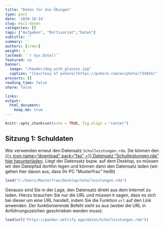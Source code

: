 ```yaml
---
title: "Daten für die Übungen" 
type: post
date: '2020-10-14' 
slug: msc1-daten
categories: [] 
tags: ["Aufgaben", "Multivariat","Daten"] 
subtitle: ''
summary: '' 
authors: [irmer] 
weight: 1
lastmod: '`r Sys.Date()`'
featured: no
banner:
  image: "/header/dog_with_glasses.jpg"
  caption: "[Courtesy of pxhere](https://pxhere.com/en/photo/734854)"
projects: []
reading_time: false
share: false

links:
output:
  html_document:
    keep_md: true
---
```



```r
knitr::opts_chunk$set(echo = TRUE, fig.align = "center")
```


## Sitzung 1: Schuldaten {#Sitzung1}
Wie verwenden erneut den Datensatz `Schulleistungen.rda`. Sie können den [{{< icon name="download" pack="fas" >}} Datensatz "Schulleistungen.rda" hier herunterladen](/daten/Schulleistungen.rda). Liegt der Datensatz bspw. auf dem Desktop, so müssen wir den Dateipfad dorthin legen und können dann den Datensatz laden (wir gehen hier davon aus, dass Ihr PC "Musterfrau" heißt)

```r
load("C:/Users/Musterfrau/Desktop/Schulleistungen.rda")
```

Genauso sind Sie in der Lage, den Datensatz direkt aus dem Internet zu laden. Hierzu brauchen Sie nur die URL und müssen `R` sagen, dass es sich bei dieser um eine URL handelt, indem Sie die Funktion `url` auf den Link anwenden. Der funktionierende Befehl sieht so aus (wobei die URL in Anführungszeichen geschrieben werden muss):

```r
load(url("https://pandar.netlify.app/daten/Schulleistungen.rda"))
```


<!-- ## Sitzung 2: Nerdiness Daten {#Sitzung2} -->
<!-- Für die Übung der Sitzung 1 zur Regression, wollen wir einen Datensatz verwenden, der die **Nerdiness** einer Person erfasst. -->

<!-- Die "Nerdy Personality Attributes Scale" (*NPAS*) wurde entwickelt, um die "Nerdiness" einer Person zu quantifizieren. Die Daten liegen öffentlich zugänglich auf der [Open Psychometrics Website](https://openpsychometrics.org), wo Sie selbstverständlich die Möglichkeit haben, den [Fragebogen selbst auszufüllen](https://openpsychometrics.org/tests/NPAS/). Die Daten werden auf einer 5-Punkte Likert Skala erhoben von 1=Disagree, 3=Neutral und 5=Agree. Sie haben die Möglichkeit, den fertigen, gekürzten Datensatz, den Sie für die Aufgaben brauchen, direkt von der [{{< icon name="download" pack="fas" >}}  hier von der Website herunterladen](/daten/NerdData.rda). Die Raw-Data Files aller Fragebogen auf der [Open Psychometrics Website](https://openpsychometrics.org) sind [hier einzusehen](https://openpsychometrics.org/_rawdata/). Diese Files bestehen aus einem "*.zip*"-File, welches nach dem Entpacken jeweils aus einem "*.csv*"-File mit den Daten und einem "*.txt*"-File mit Beschreibungen besteht. Das "*.zip*"-File zum NPAS können Sie [{{< icon name="download" pack="fas" >}}  hier herunterladen](http://openpsychometrics.org/_rawdata/NPAS-data-16December2018.zip). Nach dem Entpacken haben Sie einen Ordner mit dem Namen *NPAS-data-16December2018*, welcher die Dateien *data.csv* und *codebook.txt* enthält. Die Variablen zur Nerdiness sind -->

<!-- | Label | Itemwortlaut | -->
<!-- | --- | --- | -->
<!-- | Q1	 | I am interested in science. | -->
<!-- | Q2	 | I was in advanced classes. | -->
<!-- | Q3	 | I like to play RPGs. (Ex. D&D) | -->
<!-- | Q4	 | My appearance is not as important as my intelligence. | -->
<!-- | Q5	 | I collect books. | -->
<!-- | Q6	 | I prefer academic success to social success. | -->
<!-- | Q7	 | I watch science related shows. | -->
<!-- | Q8	 | I spend recreational time researching topics others might find dry or overly rigorous. | -->
<!-- | Q9	 | I like science fiction. | -->
<!-- | Q10 | I would rather read a book than go to a party. | -->
<!-- | Q11 | I am more comfortable with my hobbies than  | I am with other people. | -->
<!-- | Q12 | I spend more time at the library than any other public place. | -->
<!-- | Q13 | I would describe my smarts as bookish. | -->
<!-- | Q14 | I like to read technology news reports. | -->
<!-- | Q15 | I have started writing a novel. | -->
<!-- | Q16 | I gravitate towards introspection. | -->
<!-- | Q17 | I am more comfortable interacting online than in person. | -->
<!-- | Q18 | I love to read challenging material. | -->
<!-- | Q19 | I have played a lot of video games. | -->
<!-- | Q20 | I was a very odd child. | -->
<!-- | Q21 | I sometimes prefer fictional people to real ones. | -->
<!-- | Q22 | I enjoy learning more than I need to. | -->
<!-- | Q23 | I get excited about my ideas and research. | -->
<!-- | Q24 | I am a strange person. | -->
<!-- | Q25 | I care about super heroes. | -->
<!-- | Q26 | I can be socially awkward at times. | -->

<!-- Außerdem gibt es noch zahlreiche weitere Items in diesem Fragebogen. Für uns sind noch die Persönlichkeitseigenschaften, gemessen durch den *Ten Item Personality Inventory* (TIPI) von Gosling, Rentfrow und Swann (2003)  sowie das Item "Nerdy" von Relevanz. Der TIPI sowie das zusätzliche "Nerdy"-Item wurden folgendermaßen auf einer 7-Punkt-Likert Skala beantwortet: -->

<!-- *"I see myself as:" _____* -->

<!-- | Label | Itemwortlaut | Zuordnung | -->
<!-- | --- | --- | --- | -->
<!-- | TIPI1 | 	Extraverted, enthusiastic. | Extraversion | -->
<!-- | TIPI2 | 	Critical, quarrelsome. | Agreeableness* | -->
<!-- | TIPI3 | 	Dependable, self-disciplined. | Conscientiousness | -->
<!-- | TIPI4 | 	Anxious, easily upset. | Neuroticism | -->
<!-- | TIPI5 | 	Open to new experiences, complex. | Openness | -->
<!-- | TIPI6 | 	Reserved, quiet. | Extraversion* | -->
<!-- | TIPI7 | 	Sympathetic, warm. |  Agreeableness | -->
<!-- | TIPI8 | 	Disorganized, careless. | Conscientiousness* | -->
<!-- | TIPI9 | 	Calm, emotionally stable. | Neuroticism* | -->
<!-- | TIPI10 | 	Conventional, uncreative. | Openness* | -->
<!-- | nerdy |      Nerdy. | Nerdiness | -->

<!-- Das Sternchen (*) gibt jeweils an, dass es sich um invers kodierte Items handelt. Nach Herunterladen und Abspeichern auf dem Desktop, können wir das ".csv"-File wie folgt einladen und als `NerdData_long` (wir wollen den Datensatz nämlich kürzen) abspeichern: -->

<!-- ```{r, eval = F} -->
<!-- NerdData_long <- read.csv(file = "C:/Users/Musterfrau/Desktop/NPAS-data-16December2018/data.csv", header = T, sep = "\t") -->
<!-- # oder über das Working Directory -->
<!-- setwd("C:/Users/Musterfrau/Desktop/NPAS-data-16December2018/") -->
<!-- NerdData_long <- read.csv(file = "data.csv", header = T, sep = "\t") -->
<!-- ``` -->

<!-- Der Funktion `read.csv` müssen wir als Argument `file` die Datei inklusive Endung (und ggf. dem Dateipfad dort hin) übergeben. Zusätzlich spezifizieren wir hier `header = T`, womit wir sagen, dass die Spaltenüberschriften als Variablennamen verwendet werden sollen. Außerdem geben wir mit `sep = "\t"` an, dass Einträge durch Tabstopp getrennt sind (also durch den Tabulator/ mehrere Leerzeichen). Nun wollen wir den Datensatz als ".rda"-File abspeichern - allerdings nur die ersten 300 Personen in den Datensatz mit aufnehmen: -->

<!-- ```{r, eval = F} -->
<!-- setwd("C:/Users/Musterfrau/Desktop/NPAS-data-16December2018/") # Working Directory setzen (hier hin wird dann der Datensatz gespeichert) -->
<!-- NerdData <- NerdData_long[1:300,] # Kürzen -->
<!-- save(list = c("NerdData"), file = "NerdData.rda") -->
<!-- ``` -->

<!-- Der Funktion `save` übergeben wir hier dem Argument `list` das Objekt (oder die Objekte, deswegen auch "Liste"), welche wir abspeichern wollen. `file` müssen wir den Namen des Objekts sowie die Endung übergeben. In unserem Ordner "*NPAS-data-16December2018*" sollte sich jetzt die Datei "NerdData.rda" befinden. Diese können Sie ganz einfach über die Website herunterladen und anschließend laden. -->

<!-- ```{r, eval = F} -->
<!-- load("C:/Users/Musterfrau/Desktop/NerdData.rda") -->
<!-- ``` -->

<!-- oder direkt über die Website in `R` laden: -->

<!-- ```{r} -->
<!-- load(url("https://pandar.netlify.app/daten/NerdData.rda")) -->
<!-- ``` -->


<!-- Sie werden die Daten etwas aufbereiten müssen: bspw. müssen Skalen gebildet und Items reskaliert werden. -->

<!-- ### Tipps -->
<!-- Als Tipp zur Reskalierung, können Sie sich Folgendes überlegen: wenn sie `1:3` in `R` eingeben so erhalten Sie: -->

<!-- ```{r} -->
<!-- 1:3 -->
<!-- ``` -->

<!-- also einen Vektor von 1 bis 3. Dies kann als die Ausprägungen eines 3-stufigen Likert-Items angesehen werden. Sie können nun diese Skala "umdrehen", indem Sie mit `-1` multiplizieren: -->
<!-- ```{r} -->
<!-- -1*(1:3) -->
<!-- ``` -->

<!-- Nun sind allerdings nur noch negative Ausprägungen möglich. Wir können diese "umgedrehte" Skala wieder in die ursprüngliche transformieren, indem wir 4 addieren: -->

<!-- ```{r} -->
<!-- -1*(1:3) + 4 -->
<!-- ``` -->

<!-- Sie sehen, dass sich dadurch die Skala umdrehen lässt: -->

<!-- ```{r} -->
<!-- cbind(1:3, -1*(1:3) + 4) -->
<!-- ``` -->

<!-- Wenden Sie dieses Wissen auf die jeweiligen Skalen an, die reskaliert werden müssen. -->

<!-- Weitere Tipps zum Auswählen von Variablen aus einem Datensatz und zum Verarbeiten der Daten sind, dass Sie aus einem Datensatz via `[, c("NameV1", "NameV2")]` einen Subdatensatz ziehen können (hier nur die Variablen mit den Namen `NameV1` und `NameV2`). Bspw. können Sie den `Schulleistungen`-Datensatz herunterbrechen und nur noch die Matheleistung und die Leseleistung betrachten, indem Sie Folgendes tippen (wir nennen den resultierenden Datensatz mal `Schulleistungen_short`): -->

<!-- ```{r} -->
<!-- Schulleistungen_short <- Schulleistungen[, c("math", "reading")] -->
<!-- head(Schulleistungen_short) -->
<!-- ``` -->

<!-- Außerdem lassen sich Skalenwerte als Mittel über die Items mit `rowMeans` bestimmen. -->

<!-- Als Beispiel hier **eine** (denn es gibt viele verschiedene!) Lösung zur Berechnung der Nerd-Skala sowie der Extraversion: -->

<!-- ```{r, eval = F} -->
<!-- NerdData$Nerdiness <- rowMeans(NerdData[,1:26]) -->
<!-- NerdData$Extraversion <- rowMeans(cbind(NerdData$TIPI1, -1*NerdData$TIPI6+8)) -->
<!-- ``` -->

<!-- `cbind` bindet die beiden Vektoren (erstes und zweites Item der Extraversion, wobei das zweite rekodiert wurde) zu einer 2-Spaltenmatrix, auf welche anschließend `rowMeans` angewandt werden kann, um die Skalenwerte pro Person zu erhalten. Anschließend können Sie dann die entsprechenden wichtigen Skalen in einen neuen Datensatz schreiben (hier besteht dieser biespielhaft aus der *Nerdiness* und der *Extraversion*): -->

<!-- ```{r, eval = F} -->
<!-- NerdData_relevant <- NerdData[, c("Nerdiness", "Extraversion")] -->
<!-- ``` -->

<!-- ## Sitzung 3: Students in Classes {#Sitzung3} -->

<!-- Wir wollen uns erneut das fiktive Datenbeispiel (Datensatz `StudentsInClasses` aus dem gleichnamigen .rda File `StudentsInClasses.rda`) mit Schüler/innen (Ebene 1) in Schulklassen (Eben 2) anschauen. Sie können den   [{{< icon name="download" pack="fas" >}} Datensatz "StudentsInClasses.rda" hier herunterladen](/daten/StudentsInClasses.rda) und diesen anschließend mit `load` laden (bspw. auf dem Desktop von Frau "Musterfrau"). -->

<!-- ```{r, eval = F} -->
<!-- load("C:/Users/Musterfrau/Desktop/StudentsInClasses.rda") -->
<!-- ``` -->

<!-- Genauso können Sie die Daten direkt von der Website laden: -->

<!-- ```{r, eval = F} -->
<!-- load(url("https://pandar.netlify.app/daten/StudentsInClasses.rda")) -->
<!-- ``` -->



<!-- ## Sitzung 4: {#Sitzung4} -->

<!-- Wir wollen uns ein simuliertes Datenbeispiel zu Einstellungsentscheidungen in jungen Start-Ups ansehen (Datensatz `Assessment` aus dem gleichnamigen .rda File `Assessment.rda`). Sie können den   [{{< icon name="download" pack="fas" >}} Datensatz "Assessment.rda" hier herunterladen](/daten/Assessment.rda) und diesen anschließend mit `load` laden (bspw. auf dem Desktop von Frau "Musterfrau"). -->

<!-- ```{r, eval = F} -->
<!-- load("C:/Users/Musterfrau/Desktop/Assessment.rda") -->
<!-- ``` -->

<!-- Genauso können Sie die Daten direkt von der Website laden: -->

<!-- ```{r, eval = T} -->
<!-- load(url("https://pandar.netlify.app/daten/Assessment.rda")) -->
<!-- ``` -->

<!-- Der Datensatz enthält folgende Variablen: -->

<!-- ```{r, echo  = F} -->
<!-- knitr::kable(head(Assessment, 10)) -->
<!-- ``` -->

<!-- `Hired` gibt an, ob die jeweilige Person eingestellt wurde. `Age` ist das Alter in Jahren. `Expertise` ist die Expertise der jeweiligen Person als Selbsteinschätzung beantwortet auf einer 7-stufigen Likert-Skala. `Party` gibt die politische Orientierung der Person an. Diese Variable hat 3 Abstufungen: -->

<!-- ```{r} -->
<!-- levels(Assessment$Party) -->
<!-- ``` -->

<!-- Hierbei steht `Elected` für die in diesem Landkreis gewählte Regierungspartei - somit hat die betrachtete Person die gleiche politische Orientierung wie der Landkreis, während `right` und `left` angibt, dass die Person etwas stärker rechts bzw. etwas stärker links orientiert ist als die regierende Partei. -->

<!-- *** -->

<!-- # Zusatz-Übungsdaten -->

<!-- ## Zusatz-Sitzung: PCA {#ZusatzPCA} -->

<!-- Bis zum 25.11.2020 konnten Studierende des Masterkurses zu folgenden Weihnachtssongs einschätzen, wie gut diese Ihnen gefallen sowie Auskunft darüber geben, welche Aspekte der Weihnachtszeit ihnen besonders am Herzen liegen: -->

<!-- | Label | Beschreibung | Frage | -->
<!-- | --- | --- | --- | -->
<!-- Song1	| "Oh Tannenbaum"	|	Wie gut gefallen Ihnen folgende X-Mas Songs? -->
<!-- Song2	| "Jingle Bells"	|	Wie gut gefallen Ihnen folgende X-Mas Songs? -->
<!-- Song3	| "Santa Baby" von z.B. Eartha Kitt	|	Wie gut gefallen Ihnen folgende X-Mas Songs? -->
<!-- Song4	| "Feliz Navidad" von José Feliciano	|	Wie gut gefallen Ihnen folgende X-Mas Songs? -->
<!-- Song5	| "Holz - Weihnachtslied" von 257ers	|	Wie gut gefallen Ihnen folgende X-Mas Songs? -->
<!-- Song6	| "White Christmas" von Elvis Presley	|	Wie gut gefallen Ihnen folgende X-Mas Songs? -->
<!-- Song7	| "Let it Go" von Idina Menzel (Frozen Soundtrack)	|	Wie gut gefallen Ihnen folgende X-Mas Songs? -->
<!-- Song8	| "Rudolf the red nosed reindeer"	|	Wie gut gefallen Ihnen folgende X-Mas Songs? -->
<!-- Song9	| Last Christmas" von Wham!	|	Wie gut gefallen Ihnen folgende X-Mas Songs? -->
<!-- Song10	| "Oh Du Fröhliche"	|	Wie gut gefallen Ihnen folgende X-Mas Songs? -->
<!-- Song11	| "Schneeflöckchen, Weißröckchen"	|	Wie gut gefallen Ihnen folgende X-Mas Songs? -->
<!-- Song12	| "Christmas is all around" aus dem Film "Love Actually - Tatsächlich Liebe"	|	Wie gut gefallen Ihnen folgende X-Mas Songs? -->
<!-- Song13	| "Driving home for Christmas" von Chris Rea	|	Wie gut gefallen Ihnen folgende X-Mas Songs? -->
<!-- Song14	| "Lass jetzt los (Let it Go)" von Helene Fischer (Die Eiskönigin – Völlig unverfroren Soundtrack)	|	Wie gut gefallen Ihnen folgende X-Mas Songs? -->
<!-- Y1	| Weihnachtsfeiertage	|	Wie sehr mögen Sie Weihnachten bzw. die Weihnachtszeit mit allem was dazugehört? -->
<!-- Y2	| gesamte Weihnachtszeit	|	Wie sehr mögen Sie Weihnachten bzw. die Weihnachtszeit mit allem was dazugehört? -->
<!-- Y3	| Weihnachtsferien	|	Wie sehr mögen Sie Weihnachten bzw. die Weihnachtszeit mit allem was dazugehört? -->
<!-- Y4	| Winterzeit	|	Wie sehr mögen Sie Weihnachten bzw. die Weihnachtszeit mit allem was dazugehört? -->


<!-- Wir wollen untersuchen, ob es in diesen Daten Regelmäßigkeiten gibt. -->

<!-- Sie können den   [{{< icon name="download" pack="fas" >}} Datensatz "Xmas.rda" hier herunterladen](/daten/Xmas.rda) und diesen anschließend mit `load` laden (bspw. auf dem Desktop von Frau "Musterfrau"). -->

<!-- ```{r, eval = F} -->
<!-- load("C:/Users/Musterfrau/Desktop/Xmas.rda") -->
<!-- ``` -->

<!-- Genauso können Sie die Daten direkt von der Website laden: -->

<!-- ```{r, eval = F} -->
<!-- load(url("https://pandar.netlify.app/daten/Xmas.rda")) -->
<!-- ``` -->




<!-- ## Zusatz-Sitzung: MANOVA {#ZusatzMANOVA} -->


<!-- Wir wollen uns Mittelwertsunterschiede der *Big-5* eines entsprechenden Fragebogens ansehen. Der Originaldatensatz ist ein Onlinedatensatz, wird seit 2012 erfasst und ist auf [{{< icon name="download" pack="fas" >}} openpsychometrics.org](https://openpsychometrics.org/_rawdata/) als *.zip* downloadbar. Bisher haben über **19700** Proband\*innen aus der ganzen Welt teilgenommen. Zu jeder der fünf Facetten gibt es 10 Fragen. Der Fragebogen ist [hier](https://openpsychometrics.org/tests/IPIP-BFFM/) einzusehen und durchführbar. Im Datensatz *Big5.rda* befindet sich eine gekürzte Version des Fragebogen. Der Itemwortlaut der Persönlichkeitseigenschaften ist: -->

<!-- | Label | Itemwortlaut | -->
<!-- | --- | --- | -->
<!-- | E1	| I am the life of the party. | -->
<!-- | E2*	| I don't talk a lot. | -->
<!-- | E3	| I feel comfortable around people. | -->
<!-- | E4*	| I keep in the background. | -->
<!-- | E5	| I start conversations. | -->
<!-- | E6*	| I have little to say. | -->
<!-- | E7	| I talk to a lot of different people at parties. | -->
<!-- | E8*	| I don't like to draw attention to myself. | -->
<!-- | E9	| I don't mind being the center of attention. | -->
<!-- | E10*	| I am quiet around strangers. | -->
<!-- | N1	| I get stressed out easily. | -->
<!-- | N2*	| I am relaxed most of the time. | -->
<!-- | N3	| I worry about things. | -->
<!-- | N4*	| I seldom feel blue. | -->
<!-- | N5	| I am easily disturbed. | -->
<!-- | N6	| I get upset easily. | -->
<!-- | N7	| I change my mood a lot. | -->
<!-- | N8	| I have frequent mood swings. | -->
<!-- | N9	| I get irritated easily. | -->
<!-- | N10	| I often feel blue. | -->
<!-- | A1*	| I feel little concern for others. | -->
<!-- | A2	| I am interested in people. | -->
<!-- | A3*	| I insult people. | -->
<!-- | A4	| I sympathize with others' feelings. | -->
<!-- | A5*	| I am not interested in other people's problems. | -->
<!-- | A6	| I have a soft heart. | -->
<!-- | A7*	| I am not really interested in others. | -->
<!-- | A8	| I take time out for others. | -->
<!-- | A9	| I feel others' emotions. | -->
<!-- | A10	| I make people feel at ease. | -->
<!-- | C1	| I am always prepared. | -->
<!-- | C2*	| I leave my belongings around. | -->
<!-- | C3	| I pay attention to details. | -->
<!-- | C4*	| I make a mess of things. | -->
<!-- | C5	| I get chores done right away. | -->
<!-- | C6*	| I often forget to put things back in their proper place. | -->
<!-- | C7	| I like order. | -->
<!-- | C8*	| I shirk my duties. | -->
<!-- | C9	| I follow a schedule. | -->
<!-- | C10	| I am exacting in my work. | -->
<!-- | O1	| I have a rich vocabulary. | -->
<!-- | O2*	| I have difficulty understanding abstract ideas. | -->
<!-- | O3	| I have a vivid imagination. | -->
<!-- | O4*	| I am not interested in abstract ideas. | -->
<!-- | O5	| I have excellent ideas. | -->
<!-- | O6*	| I do not have a good imagination. | -->
<!-- | O7	| I am quick to understand things. | -->
<!-- | O8	| I use difficult words. | -->
<!-- | O9	| I spend time reflecting on things. | -->
<!-- | O10	| I am full of ideas. | -->

<!-- Hierbei steht **E** für **E**xtraversion, **N** für **N**eurotizismus, **A** für **A**greeableness (Verträglichkeit), **C** für **C**onscientiousness (Gewissenhaftigkeit) und **O** für **O**ffenheit für Erfahrung. Sie müssen zur Vorbereitung auf die Übungen Items invertieren (inverse Items sind mit "\*" gekennzeichnet) und jeweils Skalenmittelwerte (z.B. geschickt mit `colMeans`) für jede Persönlichkeitsfacette bestimmen (wir nehmen hier der Einfachheit halber an, dass die Items $\tau$-äquivalent sind und somit gleiche wahre Anteile der dahinterliegenden latenten Variable messen - dazu mehr im nächsten Semester - in kurz: Sie dürfen einfach Items mitteln, um Skalenwerte zu erhalten). -->

<!-- Sie können den gekürzten  [{{< icon name="download" pack="fas" >}} Datensatz "Big5.rda" hier herunterladen](/daten/Big5.rda) und diesen anschließend mit `load` laden (bspw. auf dem Desktop von Frau "Musterfrau"). -->

<!-- ```{r, eval = F} -->
<!-- load("C:/Users/Musterfrau/Desktop/Big5.rda") -->
<!-- ``` -->

<!-- Genauso können Sie die Daten direkt von der Website laden: -->

<!-- ```{r, eval = F} -->
<!-- load(url("https://pandar.netlify.app/daten/Big5.rda")) -->
<!-- ``` -->


<!-- Außerdem können Sie den Datensatz selbst wie folgt kürzen. Dazu müssen Sie nur das *.zip*-File herunterladen und das Working Directory entsprechend legen, sodass Sie die Daten einlesen können. Wir verwenden nur Daten aus Deutschland, Frankreich und den Vereinigten Arabischen Emiraten. -->

<!-- ```{r, eval = F} -->
<!-- data_full <- read.table("BIG5/data.csv", header = T, sep = "\t") # nach entpacken des .zip liegen die Daten in einem Ordner namens Big5 -->

<!-- ### Entferne leere Zeilen und Zeilen mit Missings aus dem Datensatz -->
<!-- ind <- apply(data_full, 1, FUN = function(x) any(is.na(x))) # erzeuge eine Variable, welche TRUE ist, wenn mindestens ein Eintrag pro Zeile fehlt und ansonsten FALSE anzeigt -->
<!-- data_full <- data_full[!ind, ] # Wähle nur diejenigen Zeilen, in denen unsere Indikatorvariable "ind" NICHT TRUE anzeigt, also wo alle Einträge vorhanden sind -->
<!-- # !ind (Ausrufezeichen vor ind) negiert die Einträge in ind (Prüfe bspw. !FALSE == TRUE, nicht false ist gleich true) -->

<!-- ### Shorten Data Set -->
<!-- Big5 <- data_full[data_full$country %in% c("DE", "FR", "AE") , ] -->
<!-- # Verwende nur Daten aus den Ländern: Deutschland (DE), Frankreich (FR) und den Vereinigten Arabischen Emiraten (AE) -->
<!-- Big5 <- Big5[Big5$gender %in% c(1,2),] # verwende nur ausgefüllte Fälle -->
<!-- Big5$gender <- as.factor(Big5$gender) -->
<!-- Big5$country <- as.factor(Big5$country) -->
<!-- Big5 <- data.frame(Big5) # Schreibe Datensatz als data.frame -->
<!-- save(list = c("Big5"), file = "Big5.rda") -->
<!-- # Speichere gekürzten Datensatz in .rda file (dem R-internen Datenformat) -->
<!-- ##  Das ist auch der Datensatz, den wir weiter verwendet haben! -->
<!-- ``` -->

<!-- Das Geschlecht hat nach der Datensatzkürzung nur zwei Ausprägungen: `1` = Männern und `2` = Frauen. -->
